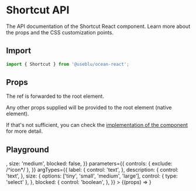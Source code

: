 
<Meta title="Components/Shortcut" component={Shortcut} />

# Shortcut API

The API documentation of the Shortcut React component. Learn more about the props and the CSS customization points.

## Import

```javascript
import { Shortcut } from '@useblu/ocean-react';
```

## Props

<ArgsTable of="." />

The ref is forwarded to the root element.

Any other props supplied will be provided to the root element (native element).

If that's not sufficient, you can check the [implementation of the component](https://github.com/ocean-ds/ocean-web/blob/master/packages/ocean-react/src/Shortcut/Shortcut.tsx) for more detail.

## Playground

<Canvas>
  <Story
    name="playground"
    args={{
      label: 'Label',
      description: 'Lorem ipsum dolor sit amet, consectetur.',
      icon: <PlaceholderOutline />,
      size: 'medium',
      blocked: false,
    }}
    parameters={{
      controls: { exclude: /^icon*/ },
    }}
    argTypes={{
      label: {
        control: 'text',
      },
      description: {
        control: 'text',
      },
      size: {
        options: ['tiny', 'small', 'medium', 'large'],
        control: { type: 'select' },
      },
      blocked: {
        control: 'boolean',
      },
    }}
  >
    {(props) => <Shortcut id="shortcut-playground" {...props} />}
  </Story>
</Canvas>
